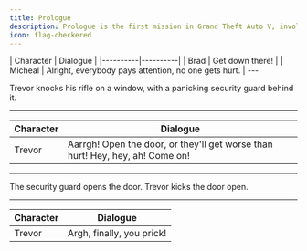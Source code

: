 ---
title: Prologue 
description: Prologue is the first mission in Grand Theft Auto V, involving Michael Townley and Trevor Philips. It is set in 2004 in the town of Ludendorff, North Yankton.
icon: flag-checkered
---
<Accordion title="Introduction - Breaking into Depot">
| Character | Dialogue |
|----------|----------|
| Brad  | Get down there! |
| Micheal | Alright, everybody pays attention, no one gets hurt. |
---

Trevor knocks his rifle on a window, with a panicking security guard behind it.

---
| Character | Dialogue |
|----------|----------|
| Trevor | Aarrgh! Open the door, or they'll get worse than hurt! Hey, hey, ah! Come on! |
---

The security guard opens the door. Trevor kicks the door open.

---
| Character | Dialogue |
|----------|----------|
| Trevor | Argh, finally, you prick! |
</Accordion>